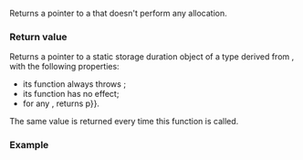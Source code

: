 {{cpp/memory/pmr/title|null_memory_resource}}
{{cpp/memory/navbar}}
{{ddcl|header=memory_resource|since=c++17|
std::pmr::memory_resource* null_memory_resource() noexcept;
}}

Returns a pointer to a {{tt|memory_resource}} that doesn't perform any allocation.

=== Return value ===
Returns a pointer {{tt|p}} to a static storage duration object of a type derived from {{lc|std::pmr::memory_resource}}, with the following properties:
* its {{tt|allocate()}} function always throws {{lc|std::bad_alloc}};
* its {{tt|deallocate()}} function has no effect;
* for any {{tt|memory_resource}} {{tt|r}}, {{c|p-&gt;is_equal(r)}} returns {{c|&amp;r {{==}} p}}.

The same value is returned every time this function is called.

===Example===
{{example
|The program demos the main usage of {{tt|null_memory_resource}}: ensure that a memory pool which requires memory allocated on the stack will NOT allocate memory on the heap if it needs more memory.
|code=
#include &lt;array&gt;
#include &lt;cstddef&gt;
#include &lt;iostream&gt;
#include &lt;memory_resource&gt;
#include &lt;string&gt;
#include &lt;unordered_map&gt;

int main()
{
    // allocate memory on the stack
    std::array&lt;std::byte, 20000&gt; buf;

    // without fallback memory allocation on heap
    std::pmr::monotonic_buffer_resource pool{buf.data(), buf.size(),
                                             std::pmr::null_memory_resource()};

    // allocate too much memory
    std::pmr::unordered_map&lt;long, std::pmr::string&gt; coll{&amp;pool};
    try
    {
        for (std::size_t i = 0; i &lt; buf.size(); ++i)
        {
            coll.emplace(i, "just a string with number " + std::to_string(i));

            if (i &amp;&amp; i % 50 == 0)
                std::clog &lt;&lt; "size: " &lt;&lt; i &lt;&lt; "...\n";
        }
    }
    catch (const std::bad_alloc&amp; e)
    {
        std::cerr &lt;&lt; e.what() &lt;&lt; '\n';
    }

    std::cout &lt;&lt; "size: " &lt;&lt; coll.size() &lt;&lt; '\n';
}
|p=true
|output=
size: 50...
size: 100...
size: 150...
std::bad_alloc
size: 183
}}

{{langlinks|de|es|ja|ru|zh}}